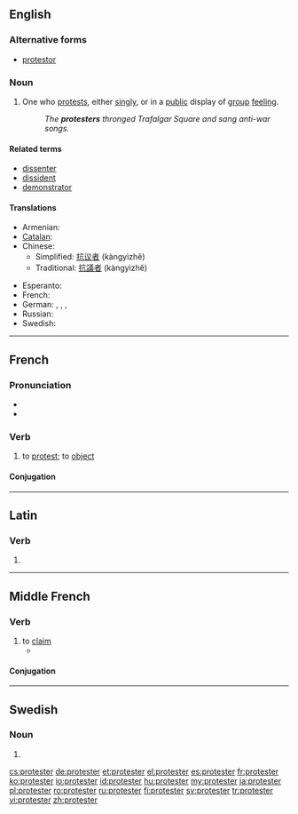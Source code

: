 ==English==

===Alternative forms===
* [[protestor]]

===Noun===
{{en-noun}}

# One who [[protest]]s, either [[singly]], or in a [[public]] display of [[group]] [[feeling]].
#: ''The '''protesters''' thronged Trafalgar Square and sang anti-war songs.''

====Related terms====
* [[dissenter]]
* [[dissident]]
* [[demonstrator]]

====Translations====
{{trans-top|person who protests}}
* Armenian: {{t|hy|բողոքավոր|tr=bołokʿavor|sc=Armn}}
* [[Catalan]]: {{t|ca|protestant|m|f}}
* Chinese:
** Simplified: [[抗议者]] (kàngyìzhě)
** Traditional: [[抗議者]] (kàngyìzhě)
{{trans-mid}}
* Esperanto: {{t|eo|protestanto}}
* French: {{t+|fr|manifestant|m}}
* German: {{t|de|Protestant|m}}, {{t|de|Protestierender|m}}, {{t|de|Protestierer|m}}, {{t|de|Protestler|m}}
* Russian: {{t|ru|ротестующий|sc=Cyrl}}
* Swedish: {{t-|sv|protestant}}
{{trans-bottom}}

----

==French==

===Pronunciation===
* {{IPA|/pʁɔ.tɛs.te/|lang=fr}}
* {{audio|Fr-protester.ogg|protester}}

===Verb===
{{fr-verb}}

# to [[protest]]; to [[object]]

====Conjugation====
{{fr-conj-er|protest|avoir}}

----

==Latin==

===Verb===
{{la-verb-form|prōtester}}

# {{conjugation of|protestor|prōtestor|1|s|pres|act|sub|lang=la}}

----

==Middle French==

===Verb===
{{head|frm|verb}}

# to [[claim]]
#* {{quote-book|year=1552|title=Le Tiers Livre|author=[[w:François Rabelais|François Rabelais]]|passage=Lucillius, lequel '''protestoit''' n'escrire que a ses Tarentins & Consentinois|translation=<!--please translate this into Modern English-->}}

====Conjugation====
{{frm-conj-er|protest}}

----

==Swedish==

===Noun===
{{head|sv|noun form}}

# {{sv-noun-form-indef-pl|protest}}

[[cs:protester]]
[[de:protester]]
[[et:protester]]
[[el:protester]]
[[es:protester]]
[[fr:protester]]
[[ko:protester]]
[[io:protester]]
[[id:protester]]
[[hu:protester]]
[[my:protester]]
[[ja:protester]]
[[pl:protester]]
[[ro:protester]]
[[ru:protester]]
[[fi:protester]]
[[sv:protester]]
[[tr:protester]]
[[vi:protester]]
[[zh:protester]]